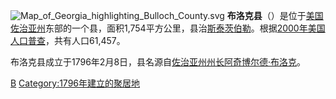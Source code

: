 [[File:Map_of_Georgia_highlighting_Bulloch_County.svg|right]]
'''布洛克县'''（{{lang-en|Bulloch County}}）是位于[[美国|美国]][[佐治亚州|佐治亚州]]东部的一个县，面积1,754平方公里，县治[[斯泰茨伯勒_(佐治亚州)|斯泰茨伯勒]]。根据[[2000年美国人口普查|2000年美国人口普查]]，共有人口61,457。

布洛克县成立于1796年2月8日，县名源自[[佐治亚州州长|佐治亚州州长]][[阿奇博尔德·布洛克|阿奇博尔德·布洛克]]。

{{布洛克縣 (喬治亞州)}}
{{Georgia}}

[[Category:佐治亚州行政区划|B]]
[[Category:1796年建立的聚居地|Category:1796年建立的聚居地]]